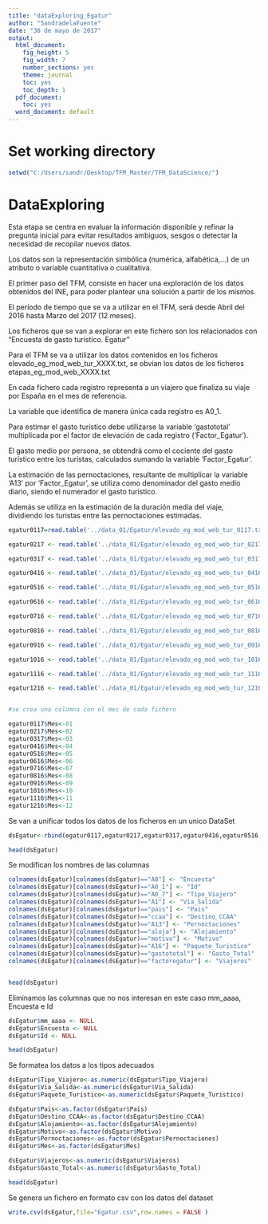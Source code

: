 ```yaml
---
title: "dataExploring_Egatur"
author: "SandradelaFuente"
date: "30 de mayo de 2017"
output:
  html_document:
    fig_height: 5
    fig_width: 7
    number_sections: yes
    theme: journal
    toc: yes
    toc_depth: 1
  pdf_document:
    toc: yes
  word_document: default
---
```


# Set working directory

```r
setwd("C:/Users/sandr/Desktop/TFM_Master/TFM_DataScience/")

```

# DataExploring

Esta etapa se centra en evaluar la información disponible y refinar la pregunta inicial para evitar resultados ambiguos, sesgos o detectar la necesidad de recopilar nuevos datos.

Los datos son la representación simbólica (numérica, alfabética,...) de un atributo o variable cuantitativa o cualitativa.

El primer paso del TFM, consiste en hacer una exploración de los datos obtenidos del INE, para poder plantear una solución a partir de los mismos.

El período de tiempo que se va a utilizar en el TFM, será desde Abril del 2016 hasta Marzo del 2017 (12 meses).

Los ficheros que se van a explorar en este fichero son los relacionados con "Encuesta de gasto turístico. Egatur"

Para el TFM se va a utilizar los datos contenidos en los ficheros elevado_eg_mod_web_tur_XXXX.txt, se obvian los datos de los ficheros etapas_eg_mod_web_XXXX.txt

En cada fichero cada registro representa a un viajero que finaliza su viaje por España en el mes de referencia.

La variable que identifica de manera única cada registro es A0_1.

Para estimar el gasto turístico debe utilizarse la variable 'gastototal' multiplicada por el factor de elevación de cada registro ('Factor_Egatur'). 

El gasto medio por persona, se obtendrá como el cociente del gasto turístico entre los turistas, calculados sumando la variable 'Factor_Egatur'.

La estimación de las pernoctaciones, resultante de multiplicar la variable 'A13' por 'Factor_Egatur', se utiliza como denominador del gasto medio diario, siendo el numerador el gasto turístico.

Además se utiliza en la estimación de la duración media del viaje, dividiendo los turistas entre las pernoctaciones estimadas.



```r

egatur0117=read.table('../data_01/Egatur/elevado_eg_mod_web_tur_0117.txt', sep = ';', colClasses = "character", header=TRUE, fileEncoding = "latin1")

egatur0217 <- read.table('../data_01/Egatur/elevado_eg_mod_web_tur_0217.txt', sep = ';', colClasses = "character", header=TRUE, fileEncoding = "latin1")

egatur0317 <- read.table('../data_01/Egatur/elevado_eg_mod_web_tur_0317.txt', sep = ';', colClasses = "character", header=TRUE, fileEncoding = "latin1")

egatur0416 <- read.table('../data_01/Egatur/elevado_eg_mod_web_tur_0416.txt', sep = ';', colClasses = "character", header=TRUE, fileEncoding = "latin1")

egatur0516 <- read.table('../data_01/Egatur/elevado_eg_mod_web_tur_0516.txt', sep = ';', colClasses = "character", header=TRUE, fileEncoding = "latin1")

egatur0616 <- read.table('../data_01/Egatur/elevado_eg_mod_web_tur_0616.txt', sep = ';', colClasses = "character", header=TRUE, fileEncoding = "latin1")

egatur0716 <- read.table('../data_01/Egatur/elevado_eg_mod_web_tur_0716.txt', sep = ';', colClasses = "character", header=TRUE, fileEncoding = "latin1")

egatur0816 <- read.table('../data_01/Egatur/elevado_eg_mod_web_tur_0816.txt', sep = ';', colClasses = "character", header=TRUE, fileEncoding = "latin1")

egatur0916 <- read.table('../data_01/Egatur/elevado_eg_mod_web_tur_0916.txt', sep = ';', colClasses = "character", header=TRUE, fileEncoding = "latin1")

egatur1016 <- read.table('../data_01/Egatur/elevado_eg_mod_web_tur_1016.txt', sep = ';', colClasses = "character", header=TRUE, fileEncoding = "latin1")

egatur1116 <- read.table('../data_01/Egatur/elevado_eg_mod_web_tur_1116.txt', sep = ';', colClasses = "character", header=TRUE, fileEncoding = "latin1")

egatur1216 <- read.table('../data_01/Egatur/elevado_eg_mod_web_tur_1216.txt', sep = ';', colClasses = "character", header=TRUE, fileEncoding = "latin1")


#se crea una columna con el mes de cada fichero

egatur0117$Mes<-01
egatur0217$Mes<-02
egatur0317$Mes<-03
egatur0416$Mes<-04
egatur0516$Mes<-05
egatur0616$Mes<-06
egatur0716$Mes<-07
egatur0816$Mes<-08
egatur0916$Mes<-09
egatur1016$Mes<-10
egatur1116$Mes<-11
egatur1216$Mes<-12

```


Se van a unificar todos los datos de los ficheros en un unico DataSet


```r

dsEgatur<-rbind(egatur0117,egatur0217,egatur0317,egatur0416,egatur0516,egatur0616,egatur0716,egatur0816,egatur0916,egatur1016,egatur1116,egatur1216)

head(dsEgatur)

```




Se modifican los nombres de las columnas

```r
colnames(dsEgatur)[colnames(dsEgatur)=="A0"] <- "Encuesta"
colnames(dsEgatur)[colnames(dsEgatur)=="A0_1"] <- "Id"
colnames(dsEgatur)[colnames(dsEgatur)=="A0_7"] <- "Tipo_Viajero"
colnames(dsEgatur)[colnames(dsEgatur)=="A1"] <- "Via_Salida"
colnames(dsEgatur)[colnames(dsEgatur)=="pais"] <- "Pais"
colnames(dsEgatur)[colnames(dsEgatur)=="ccaa"] <- "Destino_CCAA"
colnames(dsEgatur)[colnames(dsEgatur)=="A13"] <- "Pernoctaciones"
colnames(dsEgatur)[colnames(dsEgatur)=="aloja"] <- "Alojamiento"
colnames(dsEgatur)[colnames(dsEgatur)=="motivo"] <- "Motivo"
colnames(dsEgatur)[colnames(dsEgatur)=="A16"] <- "Paquete_Turistico"
colnames(dsEgatur)[colnames(dsEgatur)=="gastototal"] <- "Gasto_Total"
colnames(dsEgatur)[colnames(dsEgatur)=="factoregatur"] <- "Viajeros"


head(dsEgatur)

```

Eliminamos las columnas que no nos interesan en este caso mm_aaaa, Encuesta e Id


```r

dsEgatur$mm_aaaa <- NULL
dsEgatur$Encuesta <- NULL
dsEgatur$Id <- NULL

head(dsEgatur)

```



Se formatea los datos a los tipos adecuados


```r

dsEgatur$Tipo_Viajero<-as.numeric(dsEgatur$Tipo_Viajero)
dsEgatur$Via_Salida<-as.numeric(dsEgatur$Via_Salida)
dsEgatur$Paquete_Turistico<-as.numeric(dsEgatur$Paquete_Turistico)

dsEgatur$Pais<-as.factor(dsEgatur$Pais)
dsEgatur$Destino_CCAA<-as.factor(dsEgatur$Destino_CCAA)
dsEgatur$Alojamiento<-as.factor(dsEgatur$Alojamiento)
dsEgatur$Motivo<-as.factor(dsEgatur$Motivo)
dsEgatur$Pernoctaciones<-as.factor(dsEgatur$Pernoctaciones)
dsEgatur$Mes<-as.factor(dsEgatur$Mes)

dsEgatur$Viajeros<-as.numeric(dsEgatur$Viajeros)
dsEgatur$Gasto_Total<-as.numeric(dsEgatur$Gasto_Total)

head(dsEgatur)

```


Se genera un fichero en formato csv con los datos del dataset


```r

write.csv(dsEgatur,file="Egatur.csv",row.names = FALSE )


```